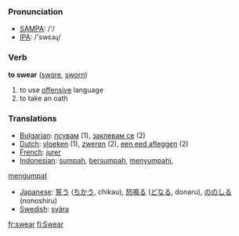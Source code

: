 === Pronunciation ===
*[[w:SAMPA|SAMPA]]: /'/
*[[w:IPA|IPA]]: /'swεəɻ/

=== Verb ===

'''to swear''' ([[swore]], [[sworn]])

# to use [[offensive]] language
# to take an oath

=== Translations ===
*[[Bulgarian]]: [[псувам]] (1), [[заклевам се]] (2)
*[[Dutch]]: [[vloeken]] (1), [[zweren]] (2), [[een eed afleggen]] (2)
*[[French]]: [[jurer]]
*[[Indonesian]]: [[sumpah]], [[sumpah|bersumpah]], [[sumpah|menyumpahi]], 
[[umpat|mengumpat]]
*[[Japanese]]: [[誓う]] ([[ちかう]], chikau), [[怒鳴る]] ([[どなる]], donaru), [[ののしる]] (nonoshiru)
*[[Swedish]]: [[svära]]

[[fr:swear]]
[[fi:Swear]]